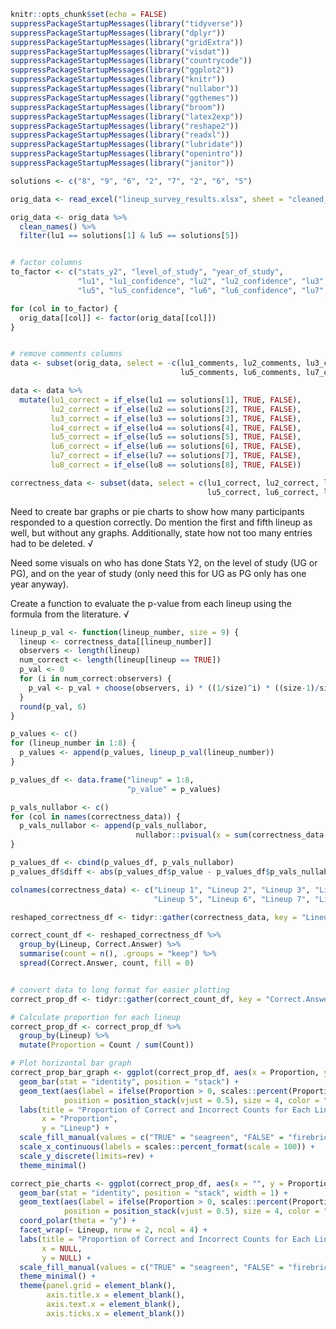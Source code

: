 ```r
knitr::opts_chunk$set(echo = FALSE)
suppressPackageStartupMessages(library("tidyverse"))
suppressPackageStartupMessages(library("dplyr"))
suppressPackageStartupMessages(library("gridExtra"))
suppressPackageStartupMessages(library("visdat"))
suppressPackageStartupMessages(library("countrycode"))
suppressPackageStartupMessages(library("ggplot2"))
suppressPackageStartupMessages(library("knitr"))
suppressPackageStartupMessages(library("nullabor"))
suppressPackageStartupMessages(library("ggthemes"))
suppressPackageStartupMessages(library("broom"))
suppressPackageStartupMessages(library("latex2exp"))
suppressPackageStartupMessages(library("reshape2"))
suppressPackageStartupMessages(library("readxl"))
suppressPackageStartupMessages(library("lubridate"))
suppressPackageStartupMessages(library("openintro"))
suppressPackageStartupMessages(library("janitor"))
```

```r

solutions <- c("8", "9", "6", "2", "7", "2", "6", "5")

orig_data <- read_excel("lineup_survey_results.xlsx", sheet = "cleaned_data")

orig_data <- orig_data %>% 
  clean_names() %>% 
  filter(lu1 == solutions[1] & lu5 == solutions[5])


# factor columns
to_factor <- c("stats_y2", "level_of_study", "year_of_study",  
               "lu1", "lu1_confidence", "lu2", "lu2_confidence", "lu3", "lu3_confidence", "lu4", "lu4_confidence", 
               "lu5", "lu5_confidence", "lu6", "lu6_confidence", "lu7", "lu7_confidence", "lu8", "lu8_confidence")

for (col in to_factor) {
  orig_data[[col]] <- factor(orig_data[[col]])
}


# remove comments columns
data <- subset(orig_data, select = -c(lu1_comments, lu2_comments, lu3_comments, lu4_comments, 
                                      lu5_comments, lu6_comments, lu7_comments, lu8_comments))

data <- data %>% 
  mutate(lu1_correct = if_else(lu1 == solutions[1], TRUE, FALSE),
         lu2_correct = if_else(lu2 == solutions[2], TRUE, FALSE),
         lu3_correct = if_else(lu3 == solutions[3], TRUE, FALSE),
         lu4_correct = if_else(lu4 == solutions[4], TRUE, FALSE),
         lu5_correct = if_else(lu5 == solutions[5], TRUE, FALSE),
         lu6_correct = if_else(lu6 == solutions[6], TRUE, FALSE),
         lu7_correct = if_else(lu7 == solutions[7], TRUE, FALSE),
         lu8_correct = if_else(lu8 == solutions[8], TRUE, FALSE))

correctness_data <- subset(data, select = c(lu1_correct, lu2_correct, lu3_correct, lu4_correct, 
                                            lu5_correct, lu6_correct, lu7_correct, lu8_correct))
```

Need to create bar graphs or pie charts to show how many participants responded to a question correctly. Do mention the first and fifth lineup as well, but without any graphs. Additionally, state how not too many entries had to be deleted. √

Need some visuals on who has done Stats Y2, on the level of study (UG or PG), and on the year of study (only need this for UG as PG only has one year anyway).

Create a function to evaluate the p-value from each lineup using the formula from the literature. √


```r

lineup_p_val <- function(lineup_number, size = 9) {
  lineup <- correctness_data[[lineup_number]]
  observers <- length(lineup)
  num_correct <- length(lineup[lineup == TRUE])
  p_val <- 0
  for (i in num_correct:observers) {
    p_val <- p_val + choose(observers, i) * ((1/size)^i) * ((size-1)/size)^(observers-i)
  }
  round(p_val, 6)
}

p_values <- c()
for (lineup_number in 1:8) {
  p_values <- append(p_values, lineup_p_val(lineup_number))
}

p_values_df <- data.frame("lineup" = 1:8,
                          "p_value" = p_values)

p_vals_nullabor <- c()
for (col in names(correctness_data)) {
  p_vals_nullabor <- append(p_vals_nullabor, 
                            nullabor::pvisual(x = sum(correctness_data[[col]] == TRUE), K = 55, m = 9)[[3]])
}

p_values_df <- cbind(p_values_df, p_vals_nullabor)
p_values_df$diff <- abs(p_values_df$p_value - p_values_df$p_vals_nullabor)

```

```r

colnames(correctness_data) <- c("Lineup 1", "Lineup 2", "Lineup 3", "Lineup 4", 
                                "Lineup 5", "Lineup 6", "Lineup 7", "Lineup 8")

reshaped_correctness_df <- tidyr::gather(correctness_data, key = "Lineup", value = "Correct.Answer")

correct_count_df <- reshaped_correctness_df %>%
  group_by(Lineup, Correct.Answer) %>%
  summarise(count = n(), .groups = "keep") %>%
  spread(Correct.Answer, count, fill = 0)


# convert data to long format for easier plotting
correct_prop_df <- tidyr::gather(correct_count_df, key = "Correct.Answer", value = "Count", -Lineup)

# Calculate proportion for each lineup
correct_prop_df <- correct_prop_df %>%
  group_by(Lineup) %>%
  mutate(Proportion = Count / sum(Count))

```


```r

# Plot horizontal bar graph
correct_prop_bar_graph <- ggplot(correct_prop_df, aes(x = Proportion, y = Lineup, fill = Correct.Answer)) +
  geom_bar(stat = "identity", position = "stack") +
  geom_text(aes(label = ifelse(Proportion > 0, scales::percent(Proportion), "")),
            position = position_stack(vjust = 0.5), size = 4, color = "white") +
  labs(title = "Proportion of Correct and Incorrect Counts for Each Lineup",
       x = "Proportion",
       y = "Lineup") +
  scale_fill_manual(values = c("TRUE" = "seagreen", "FALSE" = "firebrick3")) +
  scale_x_continuous(labels = scales::percent_format(scale = 100)) +
  scale_y_discrete(limits=rev) +
  theme_minimal()

```

```r

correct_pie_charts <- ggplot(correct_prop_df, aes(x = "", y = Proportion, fill = Correct.Answer)) +
  geom_bar(stat = "identity", position = "stack", width = 1) +
  geom_text(aes(label = ifelse(Proportion > 0, scales::percent(Proportion), "")),
            position = position_stack(vjust = 0.5), size = 4, color = "white") +
  coord_polar(theta = "y") +
  facet_wrap(~ Lineup, nrow = 2, ncol = 4) +
  labs(title = "Proportion of Correct and Incorrect Counts for Each Lineup",
       x = NULL,
       y = NULL) +
  scale_fill_manual(values = c("TRUE" = "seagreen", "FALSE" = "firebrick3")) +
  theme_minimal() +
  theme(panel.grid = element_blank(),
        axis.title.x = element_blank(),
        axis.text.x = element_blank(),
        axis.ticks.x = element_blank())

```


